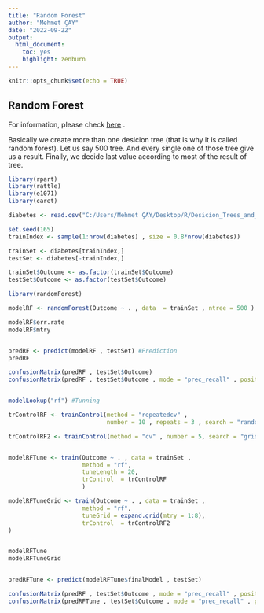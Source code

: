---
title: "Random Forest"
author: "Mehmet ÇAY"
date: "2022-09-22"
output: 
  html_document: 
    toc: yes
    highlight: zenburn
---

```{r setup, include=FALSE}
knitr::opts_chunk$set(echo = TRUE)
```

## Random Forest

For information, please check [here](https://www.javatpoint.com/machine-learning-random-forest-algorithm) .

Basically we create more than one desicion tree (that is why it is called random forest). Let us say 500 tree. And every single one of those tree give us a result. Finally, we decide last value according to most of the result of tree.

```{r}
library(rpart)
library(rattle)
library(e1071)
library(caret)

diabetes <- read.csv("C:/Users/Mehmet ÇAY/Desktop/R/Desicion_Trees_and_Random_Forest/Desicion Tree/diabetes.csv")

set.seed(165)
trainIndex <- sample(1:nrow(diabetes) , size = 0.8*nrow(diabetes))

trainSet <- diabetes[trainIndex,]
testSet <- diabetes[-trainIndex,]

trainSet$Outcome <- as.factor(trainSet$Outcome)
testSet$Outcome <- as.factor(testSet$Outcome)

library(randomForest)

modelRF <- randomForest(Outcome ~ . , data  = trainSet , ntree = 500 )

modelRF$err.rate
modelRF$mtry


predRF <- predict(modelRF , testSet) #Prediction
predRF

confusionMatrix(predRF , testSet$Outcome)
confusionMatrix(predRF , testSet$Outcome , mode = "prec_recall" , positive = "1")


modelLookup("rf") #Tunning

trControlRF <- trainControl(method = "repeatedcv" , 
                            number = 10 , repeats = 3 , search = "random") 

trControlRF2 <- trainControl(method = "cv" , number = 5, search = "grid") 


modelRFTune <- train(Outcome ~ . , data = trainSet , 
                     method = "rf",
                     tuneLength = 20,
                     trControl  = trControlRF
                     ) 

modelRFTuneGrid <- train(Outcome ~ . , data = trainSet , 
                     method = "rf",
                     tuneGrid = expand.grid(mtry = 1:8),
                     trControl  = trControlRF2
) 


modelRFTune
modelRFTuneGrid


predRFTune <- predict(modelRFTune$finalModel , testSet)

confusionMatrix(predRF , testSet$Outcome , mode = "prec_recall" , positive = "1")
confusionMatrix(predRFTune , testSet$Outcome , mode = "prec_recall" , positive = "1")


```

